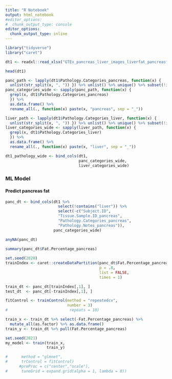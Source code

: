 ```yaml
---
title: "R Notebook"
output: html_notebook
#editor_options:
#  chunk_output_type: console
editor_options: 
  chunk_output_type: inline
---
```


```r
library("tidyverse")
library("caret")
```


```r
dt1 <- readxl::read_xlsx("GTEx_pancreas_liver_images_liverfat_pancreasfat.xlsx")
```


```r
head(dt1)
```


```r
panc_path <- lapply(dt1$Pathology.Categories_pancreas, function(x) {
  unlist(str_split(x, ", ")) }) %>% unlist() %>% unique() %>% subset(!is.na(.))
panc_categories_wide <- sapply(panc_path, function(x) {
  grepl(x, dt1$Pathology.Categories_pancreas)
  }) %>%
  as.data.frame() %>%
  rename_all(., function(x) paste(x, "pancreas", sep = "_"))

liver_path <- lapply(dt1$Pathology.Categories_liver, function(x) {
  unlist(str_split(x, ", ")) }) %>% unlist() %>% unique() %>% subset(!is.na(.))
liver_categories_wide <- sapply(liver_path, function(x) {
  grepl(x, dt1$Pathology.Categories_liver)
  }) %>%
  as.data.frame() %>%
  rename_all(., function(x) paste(x, "liver", sep = "_"))
```


```r
dt1_pathology_wide <- bind_cols(dt1,
                                panc_categories_wide,
                                liver_categories_wide)
```


### ML Model
#### Predict pancreas fat

```r
panc_dt <- bind_cols(dt1 %>%
                       select(!contains("liver")) %>%
                       select(-c("Subject.ID",
                       "Tissue.Sample.ID_pancreas",
                       "Pathology.Categories_pancreas",
                       "Pathology.Notes_pancreas")),
                     panc_categories_wide)

anyNA(panc_dt)
  
summary(panc_dt$Fat.Percentage_pancreas)
```


```r
set.seed(2020)
trainIndex <- caret::createDataPartition(panc_dt$Fat.Percentage_pancreas,
                                         p = .8, 
                                         list = FALSE, 
                                         times = 1)

train_dt <- panc_dt[trainIndex[,1], ]
test_dt  <- panc_dt[-trainIndex[,1], ]
```



```r
fitControl <- trainControl(method = "repeatedcv",
                           number = 3)
#                           repeats = 10)

train_x <- train_dt %>% select(-Fat.Percentage_pancreas) %>%
  mutate_all(as.factor) %>% as.data.frame()
train_y <- train_dt %>% pull(Fat.Percentage_pancreas)

set.seed(2021)
my_model <- train(train_x,
                  train_y)

#      method = "glmnet",
#      trControl = fitControl)
      #preProc = c("center","scale"),
#      tuneGrid = expand.grid(alpha = 1, lambda = 0))
```

